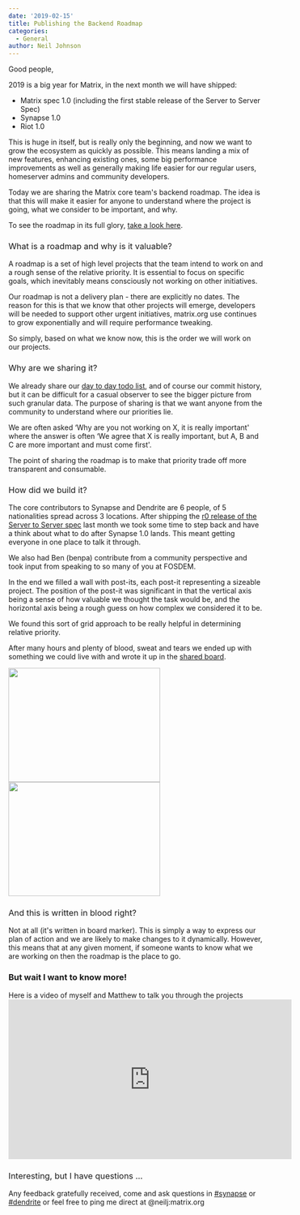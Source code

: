 ```yaml
---
date: '2019-02-15'
title: Publishing the Backend Roadmap
categories:
  - General
author: Neil Johnson
---
```


<span style="font-weight: 400;">Good people, </span>


<span style="font-weight: 400;">2019 is a big year for Matrix, in the next month we will have shipped:</span>

<ul>
 	<li style="font-weight: 400;"><span style="font-weight: 400;">Matrix spec 1.0 (including the first stable release of the Server to Server Spec)</span>
</li>
 	<li style="font-weight: 400;"><span style="font-weight: 400;">Synapse 1.0</span>
</li>
 	<li style="font-weight: 400;"><span style="font-weight: 400;">Riot 1.0</span>
</li>
</ul>
<span style="font-weight: 400;">This is huge in itself, but is really only the beginning, and now we want to grow the ecosystem as quickly as possible. This means landing a mix of new features, enhancing existing ones, some big performance improvements as well as generally making life easier for our regular users, homeserver admins and community developers.</span>


<span style="font-weight: 400;">Today we are sharing the Matrix core team's backend roadmap. The idea is that this will make it easier for anyone to understand where the project is going, what we consider to be important, and why.</span>


<span style="font-weight: 400;">To see the roadmap in its full glory, <a href="https://github.com/orgs/matrix-org/projects/9">take a look here</a>.</span>

<h3><span style="font-weight: 400;">What is a roadmap and why is it valuable?</span>
</h3>
<span style="font-weight: 400;">A roadmap is a set of high level projects that the team intend to work on and a rough sense of the relative priority. It is essential to focus on specific goals, which inevitably means consciously not working on other initiatives.</span>


<span style="font-weight: 400;">Our roadmap is not a delivery plan - there are explicitly no dates. The reason for this is that we know that other projects will emerge, developers will be needed to support other urgent initiatives, matrix.org use continues to grow exponentially and will require performance tweaking. </span>


<span style="font-weight: 400;">So simply, based on what we know now, this is the order we will work on our projects.</span>

<h3><span style="font-weight: 400;">Why are we sharing it?</span>
</h3>
<span style="font-weight: 400;">We already share our <a href="https://github.com/orgs/matrix-org/projects/8">day to day todo list</a>, and of course our commit history, but it can be difficult for a casual observer to see the bigger picture from such granular data. The purpose of sharing is that we want anyone from the community to understand where our priorities lie. </span>


<span style="font-weight: 400;">We are often asked ‘Why are you not working on X, it is really important' where the answer is often ‘We agree that X is really important, but A, B and C are more important and must come first'. </span>


<span style="font-weight: 400;">The point of sharing the roadmap is to make that priority trade off more transparent and consumable.</span>

<h3><span style="font-weight: 400;">How did we build it?</span>
</h3>
<span style="font-weight: 400;">The core contributors to Synapse and Dendrite are 6 people, of 5 nationalities spread across 3 locations. After shipping the <a href="https://matrix.org/docs/spec/server_server/r0.1.1.html">r0 release of the Server to Server spec</a> last month we took some time to step back and have a think about what to do after Synapse 1.0 lands. This meant getting everyone in one place to talk it through. </span>


<span style="font-weight: 400;">We also had Ben (benpa) contribute from a community perspective and took input from speaking to so many of you at FOSDEM.</span>


<span style="font-weight: 400;">In the end we filled a wall with post-its, each post-it representing a sizeable project. The position of the post-it was significant in that the vertical axis being a sense of how valuable we thought the task would be, and the horizontal axis being a rough guess on how complex we considered it to be.</span>


We found this sort of grid approach to be really helpful in determining relative priority.

<span style="font-weight: 400;">After many hours and plenty of blood, sweat and tears we ended up with something we could live with and wrote it up in the <a href="https://github.com/orgs/matrix-org/projects/9">shared board</a>.</span>


<a href="https://matrix.org/blog/wp-content/uploads/2019/02/IMG_2247.jpg"><img class="alignnone size-medium wp-image-3996" src="https://matrix.org/blog/wp-content/uploads/2019/02/IMG_2247-300x225.jpg" alt="" width="300" height="225" /></a><a href="https://matrix.org/blog/wp-content/uploads/2019/02/IMG_2245.jpg"><img class="alignnone size-medium wp-image-3990" src="https://matrix.org/blog/wp-content/uploads/2019/02/IMG_2245-300x225.jpg" alt="" width="300" height="225" /></a>
<h3><span style="font-weight: 400;">And this is written in blood right?</span>
</h3>
<span style="font-weight: 400;">Not at all (it's written in board marker). This is simply a way to express our plan of action and we are likely to make changes to it dynamically. However, this means that at any given moment, if someone wants to know what we are working on then the roadmap is the place to go.</span>

<h3>But wait I want to know more!</h3>
Here is a video of myself and Matthew to talk you through the projects

<div class="video-container"><iframe src="https://www.youtube.com/embed/LfyQ6cNGbLk" width="560" height="315" frameborder="0" allowfullscreen="allowfullscreen"></iframe></div>
<h3><span style="font-weight: 400;">Interesting, but I have questions ...</span>
</h3>
<span style="font-weight: 400;">Any feedback gratefully received, come and ask questions in <a href="https://matrix.to/#/#synapse:matrix.org">#synapse</a> or <a href="https://matrix.to/#/#dendrite:matrix.org">#dendrite</a> or feel free to ping me direct at @neilj:matrix.org</span>


&nbsp;
